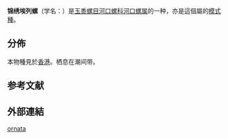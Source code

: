 {{Speciesbox
| name = 锦绣埃列螺
| image = 
| image_width = 
| genus = Iravadia
| species = ornata
| authority = Blanford
}}
'''锦绣埃列螺'''（学名：''{{lang|la|Iravadia ornata}}''）是[[玉黍螺目|玉黍螺目]][[河口螺科|河口螺科]][[河口螺属|河口螺属]]的一种{{r|shell_6092}}，亦是這個屬的[[模式種|模式種]]。

==分佈==
本物種見於[[香港|香港]]{{r|shell_6092}}。栖息在潮间带{{r|shell_6092}}。

==参考文献==
{{reflist |refs=
<ref name="shell_6092">{{cite web
 |url=http://shell.sinica.edu.tw/chinese/shellbase_detail.php?science_no=6092
 |title=国际贝库：锦绣埃列螺 |publisher=台湾贝类资料库
 |access-date=2020-12-30 |language=zh-hant }}</ref>
}}

==外部連結==
{{Taxonbar|from=Q13368576}}

[[Category:河口螺属|ornata]]